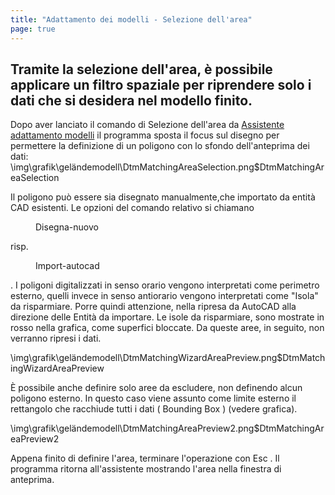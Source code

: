 ```yaml
---
title: "Adattamento dei modelli - Selezione dell'area"
page: true
---
```

## Tramite la selezione dell&#39;area, &#232; possibile applicare un filtro spaziale per riprendere solo i dati che si desidera nel modello finito.

Dopo aver lanciato il comando di Selezione dell&#39;area da [Assistente adattamento modelli](../modellierung/modellangleichung)
 il programma sposta il focus sul disegno per permettere la definizione di un poligono con lo sfondo dell&#39;anteprima dei dati:<Image>\img\grafik\geländemodell\DtmMatchingAreaSelection.png$DtmMatchingAreaSelection</Image>

<Success>
Il poligono pu&#242; essere sia disegnato manualmente,che importato da entit&#224; CAD esistenti.
Le opzioni del comando relativo si chiamano  <Menu>Disegna-nuovo</Menu>  risp.  <Menu>Import-autocad</Menu> .
</Success>

<Warning>
I poligoni digitalizzati  <Bold> in senso orario </Bold>  vengono interpretati come perimetro esterno, quelli invece  <Bold> in senso antiorario </Bold>  vengono interpretati come  <Italic> &quot;Isola&quot; </Italic>  da risparmiare. Porre quindi attenzione, nella ripresa da  <Italic> AutoCAD </Italic>  alla direzione delle  <Italic> Entit&#224; </Italic>  da importare.
</Warning>


<Success>
Le isole da risparmiare, sono mostrate in rosso nella grafica, come superfici bloccate. Da queste aree, in seguito, non verranno ripresi i dati.

<Image>\img\grafik\geländemodell\DtmMatchingWizardAreaPreview.png$DtmMatchingWizardAreaPreview</Image>
</Success>

<Success>
&#200; possibile anche definire solo aree da escludere, non definendo alcun poligono esterno. In questo caso viene assunto come limite esterno il rettangolo che racchiude tutti i dati ( <Italic> Bounding Box </Italic> ) (vedere grafica).

<Image>\img\grafik\geländemodell\DtmMatchingAreaPreview2.png$DtmMatchingAreaPreview2</Image>
</Success>


Appena finito di definire l&#39;area, terminare l&#39;operazione con  <Border>Esc</Border> . Il programma ritorna all&#39;assistente mostrando l&#39;area nella finestra di anteprima.